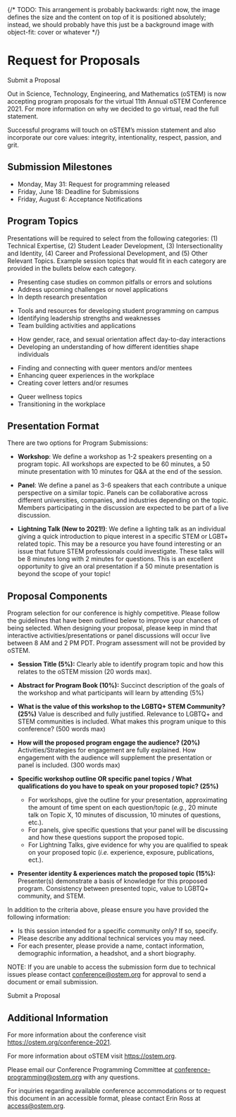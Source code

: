 
<SiteLayout title="Request for Proposals">

<div className="relative mb-8">
  {/*
  TODO:
    This arrangement is probably backwards: right now, the image defines the size
    and the content on top of it is positioned absolutely; instead, we should
    probably have this just be a background image with object-fit: cover or whatever
  */}
  <img src="/images/hero/color-squares.png" alt="" className="block" />
  <div className="content">
    <h1>Request for Proposals</h1>
    <CTAButton onClick={"https://form.jotform.com/211237107190142"}>
      Submit a Proposal
    </CTAButton>
  </div>
  <style jsx>{`
    .content {
      position: absolute;
      top: 50%;
      left: 50%;
      transform: translate(-50%, -50%);
      width: 70%;
      text-align: center;
      font-weight: bold;
      font-size: 1.75rem;
    }
  `}</style>
</div>

Out in Science, Technology, Engineering, and Mathematics (oSTEM) is now
accepting program proposals for the virtual 11th Annual oSTEM Conference 2021.
For more information on why we decided to go virtual, read the full statement.

Successful programs will touch on oSTEM’s mission statement and also incorporate
our core values: integrity, intentionality, respect, passion, and grit.

## Submission Milestones

- Monday, May 31: Request for programming released
- Friday, June 18: Deadline for Submissions
- Friday, August 6: Acceptance Notifications

## Program Topics

Presentations will be required to select from the following categories: (1)
Technical Expertise, (2) Student Leader Development, (3) Intersectionality and
Identity, (4) Career and Professional Development, and (5) Other Relevant
Topics. Example session topics that would fit in each category are provided in
the bullets below each category.

<div className="grid gap-8 sm:grid-cols-2 my-8">
<TopicSquare title="Technical Expertise" borderColor="border-red-500">

- Presenting case studies on common pitfalls or errors and solutions
- Address upcoming challenges or novel applications
- In depth research presentation

</TopicSquare>
<TopicSquare title="Student Leader Development" borderColor="border-yellow-500">

- Tools and resources for developing student programming on campus
- Identifying leadership strengths and weaknesses
- Team building activities and applications

</TopicSquare>
<TopicSquare title="Intersectionality and Identity" borderColor="border-green-500">

- How gender, race, and sexual orientation affect day-to-day interactions
- Developing an understanding of how different identities shape individuals

</TopicSquare>
<TopicSquare title="Career and Professional Development" borderColor="border-blue-500">

- Finding and connecting with queer mentors and/or mentees
- Enhancing queer experiences in the workplace
- Creating cover letters and/or resumes

</TopicSquare>
<TopicSquare title="Other Relevant Topics" borderColor="border-purple-500">

- Queer wellness topics
- Transitioning in the workplace

</TopicSquare>
</div>

## Presentation Format

There are two options for Program Submissions:

- **Workshop**: We define a workshop as 1-2 speakers presenting on a program
  topic. All workshops are expected to be 60 minutes, a 50 minute presentation
  with 10 minutes for Q&amp;A at the end of the session.

- **Panel**: We define a panel as 3-6 speakers that each contribute a unique
  perspective on a similar topic. Panels can be collaborative across different
  universities, companies, and industries depending on the topic. Members
  participating in the discussion are expected to be part of a live discussion.
  
- **Lightning Talk (New to 2021!)**: We define a lighting talk as an individual
  giving a quick introduction to pique interest in a specific STEM or LGBT+ 
  related topic. This may be a resource you have found interesting or an issue
  that future STEM professionals could investigate. These talks will be 8 minutes
  long with 2 minutes for questions. This is an excellent opportunity to give an
  oral presentation if a 50 minute presentation is beyond the scope of your topic!

## Proposal Components

Program selection for our conference is highly competitive. Please follow the
guidelines that have been outlined belew to improve your chances of being
selected. When designing your proposal, please keep in mind that interactive
activities/presentations or panel discussions will occur live between 8 AM and 2
PM PDT. Program assessment will not be provided by oSTEM.

- **Session Title (5%):** Clearly able to identify program topic and how this
  relates to the oSTEM mission (20 words max).
- **Abstract for Program Book (10%):** Succinct description of the goals of the
  workshop and what participants will learn by attending (5%)
- **What is the value of this workshop to the LGBTQ+ STEM Community? (25%)**
  Value is described and fully justified. Relevance to LGBTQ+ and STEM
  communities is included. What makes this program unique to this conference?
  (500 words max)
- **How will the proposed program engage the audience? (20%)**
  Activities/Strategies for engagement are fully explained. How engagement with
  the audience will supplement the presentation or panel is included. (300 words
  max)

- **Specific workshop outline OR specific panel topics / What qualifications do you have to speak on your proposed topic? (25%)**

  - For workshops, give the outline for your presentation, approximating the
    amount of time spent on each question/topic (_e.g._, 20 minute talk on Topic
    X, 10 minutes of discussion, 10 minutes of questions, etc.).
  - For panels, give specific questions that your panel will be discussing and
    how these questions support the proposed topic.
  - For Lightning Talks, give evidence for why you are qualified to speak on your
    proposed topic (_i.e._ experience, exposure, publications, ect.).

- **Presenter identity & experiences match the proposed topic (15%):**
  Presenter(s) demonstrate a basis of knowledge for this proposed program.
  Consistency between presented topic, value to LGBTQ+ community, and STEM.

In addition to the criteria above, please ensure you have provided the following
information:

- Is this session intended for a specific community only? If so, specify.
- Please describe any additional technical services you may need.
- For each presenter, please provide a name, contact information, demographic
  information, a headshot, and a short biography.

NOTE: If you are unable to access the submission form due to technical issues
please contact conference@ostem.org for approval to send a document or email
submission.

<div className="text-2xl flex justify-center p-8">
  <CTAButton onClick="https://form.jotform.com/211237107190142">
    Submit a Proposal
  </CTAButton>
</div>

## Additional Information

For more information about the conference visit
https://ostem.org/conference-2021.

For more information about oSTEM visit https://ostem.org.

Please email our Conference Programming Committee at
conference-programming@ostem.org with any questions.

For inquiries regarding available conference accommodations or to request this
document in an accessible format, please contact Erin Ross at access@ostem.org.

</SiteLayout>
